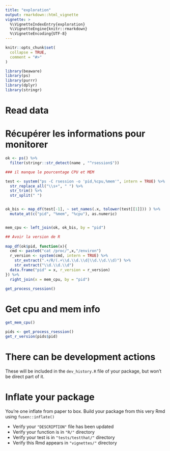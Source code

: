 ```yaml
---
title: "exploration"
output: rmarkdown::html_vignette
vignette: >
  %\VignetteIndexEntry{exploration}
  %\VignetteEngine{knitr::rmarkdown}
  %\VignetteEncoding{UTF-8}
---
```


```r
knitr::opts_chunk$set(
  collapse = TRUE,
  comment = "#>"
)
```

```r
library(beaware)
library(ps)
library(purrr)
library(dplyr)
library(stringr)
```

<!--

# Description of your package

This will fill the description of your package.
--> 


# Read data

<!-- Store your dataset in a directory named "inst/" at the root of your project -->
<!-- Use it for your tests in this Rmd thanks to `load_all()` to make it available
and `system.file()` to read it in your examples 
-->


# Récupérer les informations pour monitorer

```r
ok <- ps() %>% 
  filter(stringr::str_detect(name , "^rsession$"))

### il manque le pourcentage CPU et MEM

test <- system("ps -C rsession -o 'pid,%cpu,%mem'", intern = TRUE) %>% 
  str_replace_all("\\s+", " ") %>%
  str_trim() %>% 
  str_split(" ") 


ok_bis <- map_df(test[-1], ~ set_names(.x, tolower(test[[1]])) ) %>% 
  mutate_at(c("pid", "%mem", "%cpu"), as.numeric)


mem_cpu <- left_join(ok, ok_bis, by = "pid") 

## Avoir la version de R
  
map_df(ok$pid, function(x){
  cmd <- paste0("cat /proc/",x,"/environ")
  r_version <- system(cmd, intern = TRUE) %>% 
    str_extract(".+/R/(.+\\d.\\d.\\d|\\d.\\d.\\d)") %>% 
    str_extract("\\d.\\d.\\d")
  data.frame("pid" = x, r_version = r_version)
}) %>% 
  right_join(x = mem_cpu, by = "pid")

```

```r
get_process_rsession()
```

# Get cpu and mem info

```r
get_mem_cpu()
```

```r
pids <- get_process_rsession()
get_r_version(pids$pid)
```

# There can be development actions

These will be included in the `dev_history.R` file of your package, but won't be direct part of it.


# Inflate your package

You're one inflate from paper to box.
Build your package from this very Rmd using `fusen::inflate()`

- Verify your `"DESCRIPTION"` file has been updated
- Verify your function is in `"R/"` directory
- Verify your test is in `"tests/testthat/"` directory
- Verify this Rmd appears in `"vignettes/"` directory
